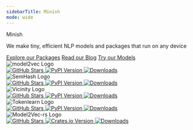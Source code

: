 ```yaml
---
sidebarTitle: Minish
mode: wide
---
```


<div className="logo-font">Minish</div>

<p class="hero-tagline">
  We make tiny, efficient NLP models and packages that run on any device
</p>

<div class="cta-row">
  <a href="/packages" class="btn btn-primary">Explore our Packages</a>
  <a href="/blog" class="btn btn-outline">Read our Blog</a>
  <a href="https://huggingface.co/minishlab" class="btn btn-outline">Try our Models</a>
</div>


<CardGroup cols={2}>

  <Card href="/packages/model2vec/index">
    <div style={{ display: 'flex', justifyContent: 'center', marginBottom: '12px' }}>
      <img
        src="/images/logos/model2vec_logo.png"
        alt="model2vec Logo"
        style={{ maxHeight: '180px' }}
      />
    </div>
    <div style={{ display: 'flex', gap: '8px', flexWrap: 'wrap', justifyContent: 'center' }}>
      <a href="https://github.com/minishlab/model2vec" target="_blank" rel="noopener noreferrer">
        <img src="https://img.shields.io/github/stars/minishlab/model2vec?style=social" alt="GitHub Stars" />
      </a>
      <a href="https://pypi.org/project/model2vec" target="_blank" rel="noopener noreferrer">
        <img src="https://img.shields.io/pypi/v/model2vec" alt="PyPI Version" />
      </a>
      <a href="https://pepy.tech/project/model2vec" target="_blank" rel="noopener noreferrer">
        <img src="https://static.pepy.tech/badge/model2vec" alt="Downloads" />
      </a>
    </div>
  </Card>

  <Card href="/packages/semhash/index">
    <div style={{ display: 'flex', justifyContent: 'center', marginBottom: '12px' }}>
      <img
        src="/images/logos/semhash_logo.png"
        alt="SemHash Logo"
        style={{ maxHeight: '180px' }}
      />
    </div>
    <div style={{ display: 'flex', gap: '8px', flexWrap: 'wrap', justifyContent: 'center' }}>
      <a href="https://github.com/minishlab/semhash" target="_blank" rel="noopener noreferrer">
        <img src="https://img.shields.io/github/stars/minishlab/semhash?style=social" alt="GitHub Stars" />
      </a>
      <a href="https://pypi.org/project/semhash" target="_blank" rel="noopener noreferrer">
        <img src="https://img.shields.io/pypi/v/semhash" alt="PyPI Version" />
      </a>
      <a href="https://pepy.tech/project/semhash" target="_blank" rel="noopener noreferrer">
        <img src="https://static.pepy.tech/badge/semhash" alt="Downloads" />
      </a>
    </div>
  </Card>

  <Card href="/packages/vicinity/index">
    <div style={{ display: 'flex', justifyContent: 'center', marginBottom: '12px' }}>
      <img
        src="/images/logos/vicinity_logo.png"
        alt="Vicinity Logo"
        style={{ maxHeight: '180px' }}
      />
    </div>
    <div style={{ display: 'flex', gap: '8px', flexWrap: 'wrap', justifyContent: 'center' }}>
      <a href="https://github.com/minishlab/vicinity" target="_blank" rel="noopener noreferrer">
        <img src="https://img.shields.io/github/stars/minishlab/vicinity?style=social" alt="GitHub Stars" />
      </a>
      <a href="https://pypi.org/project/vicinity" target="_blank" rel="noopener noreferrer">
        <img src="https://img.shields.io/pypi/v/vicinity" alt="PyPI Version" />
      </a>
      <a href="https://pepy.tech/project/vicinity" target="_blank" rel="noopener noreferrer">
        <img src="https://static.pepy.tech/badge/vicinity" alt="Downloads" />
      </a>
    </div>
  </Card>

  <Card href="/packages/tokenlearn/index">
    <div style={{ display: 'flex', justifyContent: 'center', marginBottom: '12px' }}>
      <img
        src="/images/logos/tokenlearn_logo.png"
        alt="Tokenlearn Logo"
        style={{ maxHeight: '180px' }}
      />
    </div>
    <div style={{ display: 'flex', gap: '8px', flexWrap: 'wrap', justifyContent: 'center' }}>
      <a href="https://github.com/minishlab/tokenlearn" target="_blank" rel="noopener noreferrer">
        <img src="https://img.shields.io/github/stars/minishlab/tokenlearn?style=social" alt="GitHub Stars" />
      </a>
      <a href="https://pypi.org/project/tokenlearn" target="_blank" rel="noopener noreferrer">
        <img src="https://img.shields.io/pypi/v/tokenlearn" alt="PyPI Version" />
      </a>
      <a href="https://pepy.tech/project/tokenlearn" target="_blank" rel="noopener noreferrer">
        <img src="https://static.pepy.tech/badge/tokenlearn" alt="Downloads" />
      </a>
    </div>
  </Card>

  <Card href="/packages/model2vec-rs/index">
    <div style={{ display: 'flex', justifyContent: 'center', marginBottom: '12px' }}>
      <img
        src="/images/logos/model2vec_rs_logo.png"
        alt="Model2Vec-rs Logo"
        style={{ maxHeight: '180px' }}
      />
    </div>
    <div style={{ display: 'flex', gap: '8px', flexWrap: 'wrap', justifyContent: 'center' }}>
      <a href="https://github.com/minishlab/model2vec-rs" target="_blank" rel="noopener noreferrer">
        <img src="https://img.shields.io/github/stars/minishlab/model2vec-rs?style=social" alt="GitHub Stars" />
      </a>
      <a href="https://crates.io/crates/model2vec-rs" target="_blank" rel="noopener noreferrer">
        <img src="https://img.shields.io/crates/v/model2vec-rs" alt="Crates.io Version" />
      </a>
      <a href="https://crates.io/crates/model2vec-rs" target="_blank" rel="noopener noreferrer">
        <img src="https://img.shields.io/crates/d/model2vec-rs.svg" alt="Downloads" />
      </a>
    </div>
  </Card>

</CardGroup>
